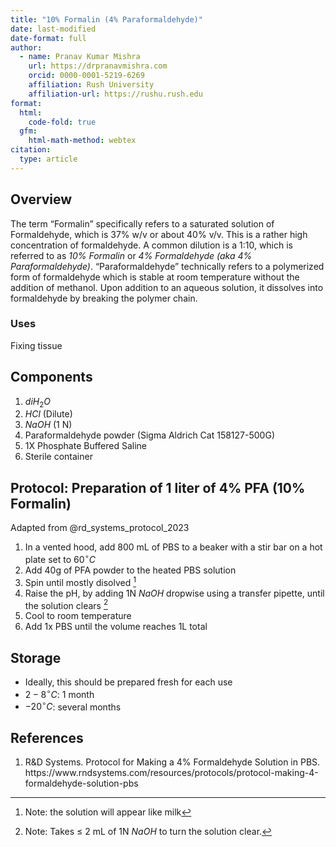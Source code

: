 ```yaml
---
title: "10% Formalin (4% Paraformaldehyde)"
date: last-modified
date-format: full
author:
  - name: Pranav Kumar Mishra
    url: https://drpranavmishra.com
    orcid: 0000-0001-5219-6269 
    affiliation: Rush University
    affiliation-url: https://rushu.rush.edu 
format:
  html:
    code-fold: true
  gfm:
    html-math-method: webtex
citation:
  type: article
---
```

## Overview

The term "Formalin" specifically refers to a saturated solution of Formaldehyde, which is 37% w/v or about 40% v/v. This is a rather high concentration of formaldehyde. A common dilution is a 1:10, which is referred to as *10% Formalin* or *4% Formaldehyde (aka 4% Paraformaldehyde)*. "Paraformaldehyde" technically refers to a polymerized form of formaldehyde which is stable at room temperature without the addition of methanol. Upon addition to an aqueous solution, it dissolves into formaldehyde by breaking the polymer chain.

### Uses
Fixing tissue

## Components
1. $diH_2O$
2. $HCl$ (Dilute)
3. $NaOH$  (1 N)
4. Paraformaldehyde powder (Sigma Aldrich Cat 158127-500G)
5. 1X Phosphate Buffered Saline
6. Sterile container


## Protocol: Preparation of 1 liter of 4% PFA (10% Formalin)

Adapted from @rd_systems_protocol_2023

1. In a vented hood, add 800 mL of PBS to a beaker with a stir bar on a hot plate set to $60 ^\circ C$
2. Add 40g of PFA powder to the heated PBS solution
3. Spin until mostly disolved ^[Note: the solution will appear like milk]
4. Raise the pH, by adding 1N $NaOH$ dropwise using a transfer pipette, until the solution clears ^[Note: Takes $\le$ 2 mL of 1N $NaOH$ to turn the solution clear.]
5. Cool to room temperature
6. Add 1x PBS until the volume reaches 1L total


## Storage
- Ideally, this should be prepared fresh for each use
- $2-8 ^\circ C$: 1 month
- $-20 ^\circ C$: several months

## References
1. R&D Systems. Protocol for Making a 4% Formaldehyde Solution in PBS. https://www.rndsystems.com/resources/protocols/protocol-making-4-formaldehyde-solution-pbs

::: {#refs}
:::